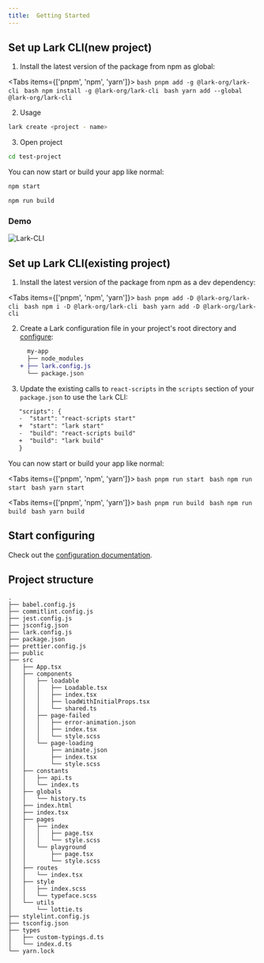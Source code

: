 ```yaml
---
title:  Getting Started
---
```


## Set up Lark CLI(new project)
1. Install the latest version of the package from npm as global:

<Tabs items={['pnpm', 'npm', 'yarn']}>
  <Tab>
    ```bash
    pnpm add -g @lark-org/lark-cli
    ```
  </Tab>
  <Tab>
    ```bash
    npm install -g @lark-org/lark-cli
    ```
  </Tab>
  <Tab>
    ```bash
    yarn add --global @lark-org/lark-cli
    ```
  </Tab>
</Tabs>

2. Usage

```bash
lark create <project - name>
```

3. Open project

```bash
cd test-project
```

You can now start or build your app like normal:

```bash
npm start
```

```bash
npm run build
```

### Demo

![Lark-CLI](/assets/lark-cli/welcome.png)


## Set up Lark CLI(existing project)

1. Install the latest version of the package from npm as a dev dependency:

<Tabs items={['pnpm', 'npm', 'yarn']}>
  <Tab>
    ```bash
    pnpm add -D @lark-org/lark-cli
    ```
  </Tab>
  <Tab>
    ```bash
    npm i -D @lark-org/lark-cli
    ```
  </Tab>
  <Tab>
    ```bash
    yarn add -D @lark-org/lark-cli
    ```
  </Tab>
</Tabs>

2. Create a Lark configuration file in your project's root directory and [configure](./configuration/getting-started.md):

   ```diff
     my-app
     ├── node_modules
   + ├── lark.config.js
     └── package.json
   ```

3. Update the existing calls to `react-scripts` in the `scripts` section of your `package.json` to use the `lark` CLI:

```diff
   "scripts": {
   -  "start": "react-scripts start"
   +  "start": "lark start"
   -  "build": "react-scripts build"
   +  "build": "lark build"
   }
   ```

You can now start or build your app like normal:


<Tabs items={['pnpm', 'npm', 'yarn']}>
  <Tab>
    ```bash
    pnpm run start
    ```
  </Tab>
  <Tab>
    ```bash
    npm run start
    ```
  </Tab>
  <Tab>
    ```bash
    yarn start
    ```
  </Tab>
</Tabs>


<Tabs items={['pnpm', 'npm', 'yarn']}>
  <Tab>
    ```bash
    pnpm run build
    ```
  </Tab>
  <Tab>
    ```bash
    npm run build
    ```
  </Tab>
  <Tab>
    ```bash
    yarn build
    ```
  </Tab>
</Tabs>

## Start configuring

Check out the [configuration documentation](./configuration/base.md).

## Project structure

```
.
├── babel.config.js
├── commitlint.config.js
├── jest.config.js
├── jsconfig.json
├── lark.config.js
├── package.json
├── prettier.config.js
├── public
├── src
│   ├── App.tsx
│   ├── components
│   │   ├── loadable
│   │   │   ├── Loadable.tsx
│   │   │   ├── index.tsx
│   │   │   ├── loadWithInitialProps.tsx
│   │   │   └── shared.ts
│   │   ├── page-failed
│   │   │   ├── error-animation.json
│   │   │   ├── index.tsx
│   │   │   └── style.scss
│   │   └── page-loading
│   │       ├── animate.json
│   │       ├── index.tsx
│   │       └── style.scss
│   ├── constants
│   │   ├── api.ts
│   │   └── index.ts
│   ├── globals
│   │   └── history.ts
│   ├── index.html
│   ├── index.tsx
│   ├── pages
│   │   ├── index
│   │   │   ├── page.tsx
│   │   │   └── style.scss
│   │   └── playground
│   │       ├── page.tsx
│   │       └── style.scss
│   ├── routes
│   │   └── index.tsx
│   ├── style
│   │   ├── index.scss
│   │   └── typeface.scss
│   └── utils
│       └── lottie.ts
├── stylelint.config.js
├── tsconfig.json
├── types
│   ├── custom-typings.d.ts
│   └── index.d.ts
└── yarn.lock
```